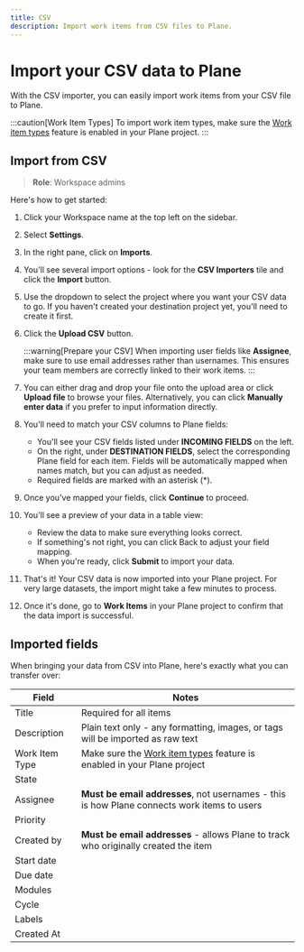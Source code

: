 ```yaml
---
title: CSV
description: Import work items from CSV files to Plane.
---
```


# Import your CSV data to Plane

With the CSV importer, you can easily import work items from your CSV file to Plane.

:::caution[Work Item Types]
To import work item types, make sure the [Work item types](/core-concepts/issues/issue-types) feature is enabled in your Plane project.
:::

## Import from CSV
> **Role**: Workspace admins

Here's how to get started:

1. Click your Workspace name at the top left on the sidebar.

2. Select **Settings**.

3. In the right pane, click on **Imports**.

4. You'll see several import options - look for the **CSV Importers** tile and click the **Import** button.

5. Use the dropdown to select the project where you want your CSV data to go. If you haven't created your destination project yet, you'll need to create it first.

6. Click the **Upload CSV** button.

    :::warning[Prepare your CSV]
    When importing user fields like **Assignee**, make sure to use email addresses rather than usernames. This ensures your team members are correctly linked to their work items.
    :::

7. You can either drag and drop your file onto the upload area or click **Upload file** to browse your files. Alternatively, you can click **Manually enter data** if you prefer to input information directly.

8. You'll need to match your CSV columns to Plane fields:
    - You'll see your CSV fields listed under **INCOMING FIELDS** on the left.
    - On the right, under **DESTINATION FIELDS**, select the corresponding Plane field for each item. Fields will be automatically mapped when names match, but you can adjust as needed.
    - Required fields are marked with an asterisk (*).

9. Once you've mapped your fields, click **Continue** to proceed.

10. You'll see a preview of your data in a table view:
    - Review the data to make sure everything looks correct.
    - If something's not right, you can click Back to adjust your field mapping.
    - When you're ready, click **Submit** to import your data.

11. That's it! Your CSV data is now imported into your Plane project. For very large datasets, the import might take a few minutes to process.

12. Once it's done, go to **Work Items** in your Plane project to confirm that the data import is successful.

## Imported fields

When bringing your data from CSV into Plane, here's exactly what you can transfer over:

| Field | Notes|
|--------------|---- |
| Title | Required for all items |
| Description | Plain text only - any formatting, images, or tags will be imported as raw text|
| Work Item Type | Make sure the [Work item types](/core-concepts/issues/issue-types) feature is enabled in your Plane project |
| State | |
| Assignee | **Must be email addresses**, not usernames - this is how Plane connects work items to users|
| Priority | |
| Created by | **Must be email addresses** - allows Plane to track who originally created the item |
| Start date | |
| Due date | |
| Modules | |
| Cycle | |
| Labels | |
| Created At | |
